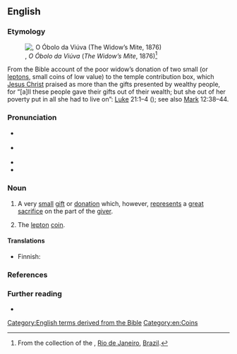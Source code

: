 ==English==
{{was wotd|2018|October|26}}

===Etymology===
[[File:João Zeferino da Costa - O óbolo da viúva, 1876.jpg|thumb|{{w|João Zeferino da Costa}}, ''O Óbolo da Viúva'' (''The Widow’s Mite'', 1876)<ref>From the collection of the {{w|Museu Nacional de Belas Artes}}, [[Rio de Janeiro]], [[Brazil]].</ref>]]

From the Bible account of the poor widow’s donation of two small {{l|en|mite|mites}} (or [[lepton]]s, small coins of low value) to the temple contribution box, which [[Jesus Christ]] praised as more than the gifts presented by wealthy people, for “[a]ll these people gave their gifts out of their wealth; but she out of her poverty put in all she had to live on”: [[Luke]] 21:1–4 (''{{w|New International Version}}''); see also [[Mark]] 12:38–44.

===Pronunciation===
* {{a|RP}} {{IPA|/ˈwɪdəʊs ˈmaɪt/|lang=en}}
* {{a|GA}} {{IPA|/ˈwɪdoʊs ˈmaɪt/|lang=en}}
* {{hyphenation|wi|dow's mite|lang=en}}
* {{rhymes|aɪt|lang=en}}

===Noun===
{{en-noun|head=[[widow]][['s]] [[mite]]}}

# {{lb|en|idiomatic}} A very [[small]] [[gift#Noun|gift]] or [[donation]] which, however, [[represent]]s a [[great #Adjective|great]] [[sacrifice#Noun|sacrifice]] on the part of the [[giver]].
# {{lb|en|numismatics}} The [[lepton]] [[coin#Noun|coin]].

====Translations====
{{trans-top|very small gift or donation}}
* Finnish: {{t|fi|[[lesken]] [[ropo]]}}
{{trans-mid}}
{{trans-bottom}}

{{trans-see|numismatics: lepton|lepton}}

===References===
<references />

===Further reading===
* {{pedia|lesson of the widow's mite}}

[[Category:English terms derived from the Bible]]
[[Category:en:Coins]]
